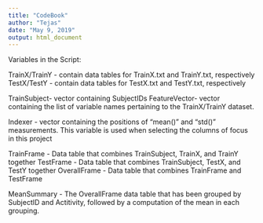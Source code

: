 ```yaml
---
title: "CodeBook"
author: "Tejas"
date: "May 9, 2019"
output: html_document
---
```


Variables in the Script:

TrainX/TrainY - contain data tables for TrainX.txt and TrainY.txt, respectively
TestX/TestY - contain data tables for TestX.txt and TestY.txt, respectively

TrainSubject- vector containing SubjectIDs
FeatureVector- vector containing the list of variable names pertaining to the TrainX/TrainY dataset.

Indexer - vector containing the positions of "mean()" and "std()" measurements. This variable is used when selecting the columns of focus in this project

TrainFrame - Data table that combines TrainSubject, TrainX, and TrainY together
TestFrame - Data table that combines TrainSubject, TestX, and TestY together
OverallFrame - Data table that combines TrainFrame and TestFrame

MeanSummary - The OverallFrame data table that has been grouped by SubjectID and Actitivity, followed by a computation of the mean in each grouping. 


